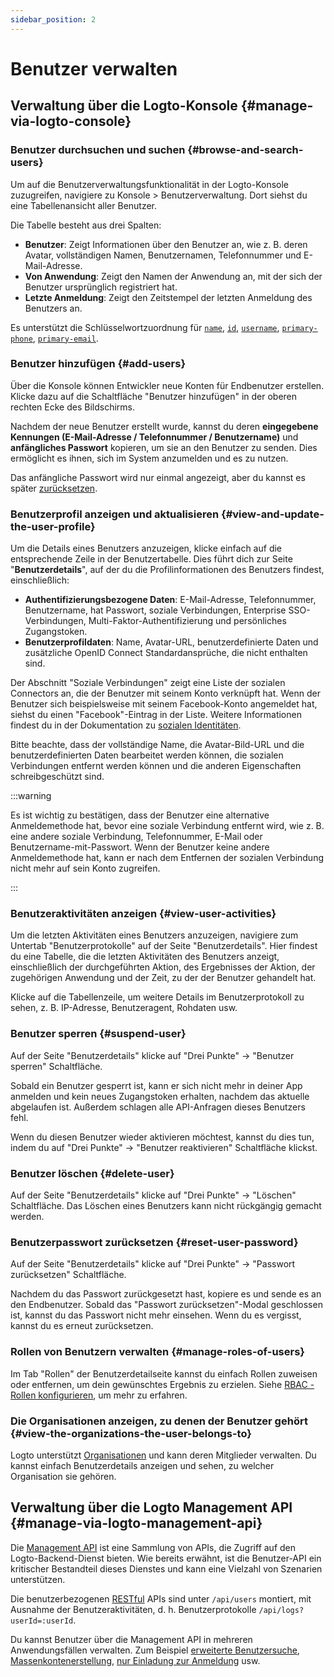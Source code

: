 ```yaml
---
sidebar_position: 2
---
```


# Benutzer verwalten

## Verwaltung über die Logto-Konsole \{#manage-via-logto-console}

### Benutzer durchsuchen und suchen \{#browse-and-search-users}

Um auf die Benutzerverwaltungsfunktionalität in der Logto-Konsole zuzugreifen, navigiere zu <CloudLink to="/users">Konsole > Benutzerverwaltung</CloudLink>. Dort siehst du eine Tabellenansicht aller Benutzer.

Die Tabelle besteht aus drei Spalten:

- **Benutzer**: Zeigt Informationen über den Benutzer an, wie z. B. deren Avatar, vollständigen Namen, Benutzernamen, Telefonnummer und E-Mail-Adresse.
- **Von Anwendung**: Zeigt den Namen der Anwendung an, mit der sich der Benutzer ursprünglich registriert hat.
- **Letzte Anmeldung**: Zeigt den Zeitstempel der letzten Anmeldung des Benutzers an.

Es unterstützt die Schlüsselwortzuordnung für [`name`](/user-management/user-data#name), [`id`](/user-management/user-data#id), [`username`](/user-management/user-data#username), [`primary-phone`](/user-management/user-data#primary_phone), [`primary-email`](/user-management/user-data#primary_email).

### Benutzer hinzufügen \{#add-users}

Über die Konsole können Entwickler neue Konten für Endbenutzer erstellen. Klicke dazu auf die Schaltfläche "Benutzer hinzufügen" in der oberen rechten Ecke des Bildschirms.

Nachdem der neue Benutzer erstellt wurde, kannst du deren **eingegebene Kennungen (E-Mail-Adresse / Telefonnummer / Benutzername)** und **anfängliches Passwort** kopieren, um sie an den Benutzer zu senden. Dies ermöglicht es ihnen, sich im System anzumelden und es zu nutzen.

Das anfängliche Passwort wird nur einmal angezeigt, aber du kannst es später [zurücksetzen](/end-user-flows/sign-up-and-sign-in/reset-password).

### Benutzerprofil anzeigen und aktualisieren \{#view-and-update-the-user-profile}

Um die Details eines Benutzers anzuzeigen, klicke einfach auf die entsprechende Zeile in der Benutzertabelle. Dies führt dich zur Seite "**Benutzerdetails**", auf der du die Profilinformationen des Benutzers findest, einschließlich:

- **Authentifizierungsbezogene Daten**: E-Mail-Adresse, Telefonnummer, Benutzername, hat Passwort, soziale Verbindungen, Enterprise SSO-Verbindungen, Multi-Faktor-Authentifizierung und persönliches Zugangstoken.
- **Benutzerprofildaten**: Name, Avatar-URL, benutzerdefinierte Daten und zusätzliche OpenID Connect Standardansprüche, die nicht enthalten sind.

Der Abschnitt "Soziale Verbindungen" zeigt eine Liste der sozialen Connectors an, die der Benutzer mit seinem Konto verknüpft hat. Wenn der Benutzer sich beispielsweise mit seinem Facebook-Konto angemeldet hat, siehst du einen "Facebook"-Eintrag in der Liste. Weitere Informationen findest du in der Dokumentation zu [sozialen Identitäten](/user-management/user-data/#social-identities).

Bitte beachte, dass der vollständige Name, die Avatar-Bild-URL und die benutzerdefinierten Daten bearbeitet werden können, die sozialen Verbindungen entfernt werden können und die anderen Eigenschaften schreibgeschützt sind.

:::warning

Es ist wichtig zu bestätigen, dass der Benutzer eine alternative Anmeldemethode hat, bevor eine soziale Verbindung entfernt wird, wie z. B. eine andere soziale Verbindung, Telefonnummer, E-Mail oder Benutzername-mit-Passwort. Wenn der Benutzer keine andere Anmeldemethode hat, kann er nach dem Entfernen der sozialen Verbindung nicht mehr auf sein Konto zugreifen.

:::

### Benutzeraktivitäten anzeigen \{#view-user-activities}

Um die letzten Aktivitäten eines Benutzers anzuzeigen, navigiere zum Untertab "Benutzerprotokolle" auf der Seite "Benutzerdetails". Hier findest du eine Tabelle, die die letzten Aktivitäten des Benutzers anzeigt, einschließlich der durchgeführten Aktion, des Ergebnisses der Aktion, der zugehörigen Anwendung und der Zeit, zu der der Benutzer gehandelt hat.

Klicke auf die Tabellenzeile, um weitere Details im Benutzerprotokoll zu sehen, z. B. IP-Adresse, Benutzeragent, Rohdaten usw.

### Benutzer sperren \{#suspend-user}

Auf der Seite "Benutzerdetails" klicke auf "Drei Punkte" -> "Benutzer sperren" Schaltfläche.

Sobald ein Benutzer gesperrt ist, kann er sich nicht mehr in deiner App anmelden und kein neues Zugangstoken erhalten, nachdem das aktuelle abgelaufen ist. Außerdem schlagen alle API-Anfragen dieses Benutzers fehl.

Wenn du diesen Benutzer wieder aktivieren möchtest, kannst du dies tun, indem du auf "Drei Punkte" -> "Benutzer reaktivieren" Schaltfläche klickst.

### Benutzer löschen \{#delete-user}

Auf der Seite "Benutzerdetails" klicke auf "Drei Punkte" -> "Löschen" Schaltfläche. Das Löschen eines Benutzers kann nicht rückgängig gemacht werden.

### Benutzerpasswort zurücksetzen \{#reset-user-password}

Auf der Seite "Benutzerdetails" klicke auf "Drei Punkte" -> "Passwort zurücksetzen" Schaltfläche.

Nachdem du das Passwort zurückgesetzt hast, kopiere es und sende es an den Endbenutzer. Sobald das "Passwort zurücksetzen"-Modal geschlossen ist, kannst du das Passwort nicht mehr einsehen. Wenn du es vergisst, kannst du es erneut zurücksetzen.

### Rollen von Benutzern verwalten \{#manage-roles-of-users}

Im Tab "Rollen" der Benutzerdetailseite kannst du einfach Rollen zuweisen oder entfernen, um dein gewünschtes Ergebnis zu erzielen. Siehe [RBAC - Rollen konfigurieren](/authorization/role-based-access-control/configure-roles), um mehr zu erfahren.

### Die Organisationen anzeigen, zu denen der Benutzer gehört \{#view-the-organizations-the-user-belongs-to}

Logto unterstützt [Organisationen](/organizations/organization-management) und kann deren Mitglieder verwalten. Du kannst einfach Benutzerdetails anzeigen und sehen, zu welcher Organisation sie gehören.

## Verwaltung über die Logto Management API \{#manage-via-logto-management-api}

Die [Management API](/concepts/core-service/#management-api) ist eine Sammlung von APIs, die Zugriff auf den Logto-Backend-Dienst bieten. Wie bereits erwähnt, ist die Benutzer-API ein kritischer Bestandteil dieses Dienstes und kann eine Vielzahl von Szenarien unterstützen.

Die benutzerbezogenen [RESTful](https://en.wikipedia.org/wiki/Representational_state_transfer) APIs sind unter `/api/users` montiert, mit Ausnahme der Benutzeraktivitäten, d. h. Benutzerprotokolle `/api/logs?userId=:userId`.

Du kannst Benutzer über die Management API in mehreren Anwendungsfällen verwalten. Zum Beispiel [erweiterte Benutzersuche](/user-management/advanced-user-search), [Massenkontenerstellung](https://openapi.logto.io/operation/operation-createuser), [nur Einladung zur Anmeldung](/end-user-flows/sign-up-and-sign-in/disable-user-registration) usw.
